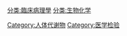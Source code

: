 [[分类:臨床病理學|分类:臨床病理學]]
[[分类:生物化学|分类:生物化学]]
[[Category:人体代谢物|Category:人体代谢物]]
[[Category:医学检验|Category:医学检验]]